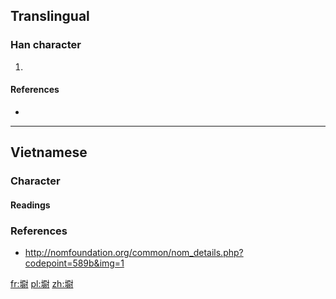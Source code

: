 ==Translingual==

===Han character===
{{Han char|rn=32|rad=土|as=11|sn=14|four=|canj=土尸火戈 (GSFI)|ids=⿰[[土]][[尉]]}}

# {{defn|Han|sort=土11}}

====References====
* {{Han ref|kx=0238.191|hdz=10483.101|uh=589B|ud=22683}}

----

==Vietnamese==

===Character===
{{rfc-header|Character|lang=vi}}

====Readings====
{{vi-readings|nom=ủi|rs=土11}}

===References===
* http://nomfoundation.org/common/nom_details.php?codepoint=589b&img=1

[[fr:墛]]
[[pl:墛]]
[[zh:墛]]